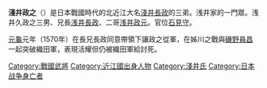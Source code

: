 {{東亞男性歷史人物
|名稱 =淺井政之
|身份 =石見守
|國家 =[[近江國|近江國]]
|時代 =[[日本|日本]][[戰國|戰國]]
|主君 =[[淺井久政|淺井久政]]→[[淺井長政|淺井長政]]
|屆數 =
|最高職務
|前任 =
|繼任 = 
|圖片名稱 =
|圖片大小 =
|圖片說明 =
|氏 =
|姓 =
|穆坤= <!--清代八旗满洲人物专用-->
|名 =
|姓名 =
|羅馬拼音 =
|假名 = <!--日本、琉球人用-->
|諺文 = <!--朝鮮、韓國人用-->
|字 =
|號=
|名乘 = <!--琉球士族用-->
|官職 =
|封爵 =
|封號 =
|位階 =
|御稱號 = <!--日本皇族之稱號-->
|宮號1 = <!--日本皇族之宮號-->
|宮號2 = <!--朝鮮王族之宮號-->
|封地 =
|神號 =
|尊號 =
|族裔 = 
|信仰 = <!--指的是宗教信仰-->
|旗籍 = <!--清代八旗人物专用-->
|氏族 =
|籍貫 =
|本貫 = <!--朝鮮人用-->
|世居地= <!--清代八旗人物专用-->
|世居地/穆坤= <!--专门用于清代八旗满洲人物世居地和穆坤相同时-->
|祖籍 =
|本籍 =
|出身地 =
|府邸 =
|世系 = 
|初名 =
|乳名 = <!--日本、朝鮮、琉球以外人物用-->
|幼名 = 
|兒名 = <!--朝鮮人用-->
|童名 = <!--琉球人用-->
|小字 =
|別名 =
|法名 =
|院號 =
|其他名號 =
|出生日期 =生年不詳
|出生地點 =[[小谷城|小谷城]]
|婚年 =
|逝世日期 =[[元龜|元龜]]元年 (1570年)
|逝世地點 =[[姊川|姊川]] 
|廟號 =
|諡號 =
|墓葬 =
|祠廟 =
|父親 =[[淺井久政|淺井久政]]
|嫡母 =
|母親 =[[小野殿|小野殿]]
|繼父=
|繼母=
|養父=
|養母=
|猶父= <!--日本人用-->
|烏帽子親= <!--日本人、琉球人用-->
|元配 =
|正室 =
|妻 =
|繼室 =
|平妻 =
|側室 =
|元配之父 =
|元配之嫡母 =
|元配之母 =
|正室之父 =
|正室之嫡母 =
|正室之母 =
|妻之父 =
|妻之嫡母 =
|妻之母 =
|繼室之父 =
|繼室之嫡母 =
|繼室之母 =
|平妻之父 =
|平妻之嫡母 =
|平妻之母 =
|兄弟 =[[淺井長政|淺井長政]]、[[淺井政元|淺井政元]]
|姊妹 =
|嫡兄弟 =
|嫡姊妹 =
|庶兄弟 =
|庶姊妹 =
|同胞兄弟 =
|同胞姊妹 =
|異母兄弟 =
|異母姊妹 =
|異父兄弟 =
|異父姊妹 =
|繼兄弟 =
|繼姊妹 =
|子 =
|女 =
|嫡子 =
|嫡女 =
|庶子 =
|庶女 =
|養子 =
|養女 =
|猶子 = <!--日本人用-->
|婿養子 = <!--日本人用-->
|烏帽子子 = <!--日本人用-->
|繼子 =
|繼女 =
|其他親屬 =
|出身 = <!---此处指科举出身--->
|功名 = 
|經歷 = 
|著作 =
|注釋 =
}}
'''淺井政之'''（{{bd|生年不詳||1570年|8月9日（元龜元年六月二十八）}}）是日本戰國時代的北近江大名[[淺井長政|淺井長政]]的三弟。浅井家的一門眾。浅井久政之三男、兄長[[浅井長政|浅井長政]]、二哥[[浅井政元|浅井政元]]。官位[[石見守|石見守]]。

[[元龜|元龜]]元年（1570年）在長兄長政同意帶領下讓政之從軍，在姊川之戰與[[磯野員昌|磯野員昌]]一起突破織田軍，表現活耀但仍被織田軍給討死。

[[Category:戰國武將|Category:戰國武將]]
[[Category:近江國出身人物|Category:近江國出身人物]]
[[Category:淺井氏|Category:淺井氏]]
[[Category:日本战争身亡者|Category:日本战争身亡者]]